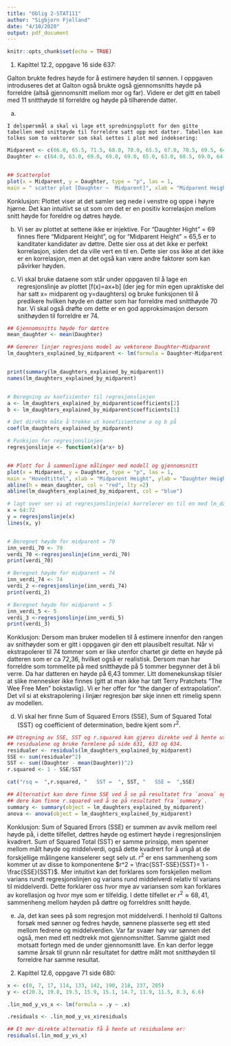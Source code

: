 ```yaml
---
title: "Oblig 2-STAT111"
author: "Sigbjorn Fjelland"
date: "4/10/2020"
output: pdf_document
---
```



```r
knitr::opts_chunk$set(echo = TRUE)
```


1. Kapittel 12.2, oppgave 16 side 637:



  Galton brukte fedres høyde for å estimere høyden til sønnen. I oppgaven introduseres det at Galton også brukte også gjennomsnitts høyde på forreldre (altså gjennomsnitt mellom mor og far). Videre er det gitt en tabell med 11 snitthøyde til forreldre og høyde på tilhørende datter.
  
  
  a) 
  
    I delspørsmål a skal vi lage ett spredningsplott for den gitte tabellen med snittøyde til forreldre satt opp mot datter. Tabellen kan tolkes som to vektorer som skal settes i plot med indeksering:

```r

Midparent <- c(66.0, 65.5, 71.5, 68.0, 70.0, 65.5, 67.0, 70.5, 69.5, 64.5, 67.5)
Daughter <- c(64.0, 63.0, 69.0, 69.0, 69.0, 65.0, 63.0, 68.5, 69.0, 64.0, 67.0)


## Scatterplot
plot(x = Midparent, y = Daughter, type = "p", las = 1,
main = " scatter plot [Daughter ~  Midparent]", xlab = "Midparent Height", ylab = "Daughter Height", col = "green")


```

  Konklusjon: Plottet viser at det samler seg nede i venstre og oppe i høyre hjørne. Det kan intuitivt se ut som om det er en positiv korrelasjon mellom snitt høyde for foreldre og døtres høyde. 
  
  
  b) Vi ser av plottet at settene ikke er injektive. For "Daughter Hight" = 69 finnes flere "Midparent Height", og for "Midparent Height" = 65,5 er to kanditater kandidater av døttre. Dette sier oss at det ikke er perfekt korrelasjon, siden det da ville vert en til en. Dette sier oss ikke at det ikke er en korrelasjon, men at det også kan være andre faktorer som kan påvirker høyden.
  
  
  
  
  c) Vi skal bruke dataene som står under oppgaven til å lage en regresjonslinje av plottet [f(x)=ax+b] (der jeg for min egen upraktiske del har satt x= midparent og y=daughters) og bruke funksjonen til å predikere hvilken høyde en datter som har forreldre med snitthøyde 70 har. Vi skal også drøfte om dette er en god approksimasjon dersom snithøyden til forreldre er 74.
  
```r
 
## Gjennomsnitts høyde for døttre
mean_daughter <- mean(Daughter)

## Generer linjær regresjons model av vektorene Daughter~Midparent
lm_daughters_explained_by_midparent <- lm(formula = Daughter~Midparent)


print(summary(lm_daughters_explained_by_midparent))
names(lm_daughters_explained_by_midparent)


# Beregning av koefisienter til regresjonslinjen
a <- lm_daughters_explained_by_midparent$coefficients[2]
b <- lm_daughters_explained_by_midparent$coefficients[1]

# Det direkte måte å trekke ut koeefisientene a og b på 
coef(lm_daughters_explained_by_midparent) 

# Funksjon for regresjonslinjen
regresjonslinje <- function(x){a*x+ b}


## Plott for å sammenligne målinger med modell og gjennomsnitt
plot(x = Midparent, y = Daughter, type = "p", las = 1,
main = "Hovedtittel", xlab = "Midparent Height", ylab = "Daughter Height", col = "green")
abline(h = mean_daughter, col = "red", lty =2)
abline(lm_daughters_explained_by_midparent, col = "blue") 

# lagt over ser vi at regresjonslinje(x) korrelerer en til en med lm_daughters_explained
x = 64:72
y = regresjonslinje(x)
lines(x, y)


# Beregnet høyde for midparent = 70
inn_verdi_70 <- 70
verdi_70 <-regresjonslinje(inn_verdi_70)
print(verdi_70)

# Beregnet høyde for midparent = 74
inn_verdi_74 <- 74
verdi_2 <-regresjonslinje(inn_verdi_74)
print(verdi_2)

# Beregnet høyde for midparent = 5
inn_verdi_5 <- 5
verdi_3 <-regresjonslinje(inn_verdi_5)
print(verdi_3)
```
 Konklusjon: Dersom man bruker modellen til å estimere innenfor den rangen av snithøyder som er gitt i oppgaven gir den ett plausibelt resultat. Når vi ekstrapolerer til 74 tommer som er like utenfor chartet gir dette en høyde på datteren som er ca 72,36, hvilket også er realistisk. Dersom man har forreldre som tommelite på med snitthøyde på 5 tommer begynner det å bli verre. Da har datteren en høyde på 6,43 tommer. Litt domenekunskap tilsier at slike mennesker ikke finnes (gitt at man ikke har tatt Terry Pratchets "The Wee Free Men" bokstavlig). Vi er her offer for "the danger of extrapolation". Det vil si at ekstrapolering i linjær regresjon bør skje innen ett rimelig spenn av modellen.
 
 
 
 d) Vi skal her finne Sum of Squared Errors (SSE), Sum of Squared Total (SST) og coefficient of determination, bedre kjent som $r^2$.
    
    
```r
## Utregning av SSE, SST og r.squared kan gjøres direkte ved å hente ut
## residualene og bruke formlene på side 631, 633 og 634.
residualer <- residuals(lm_daughters_explained_by_midparent)
SSE <- sum(residualer^2)
SST <- sum((Daughter - mean(Daughter))^2)
r.squared <- 1 - SSE/SST

cat("rsq =  ",r.squared, "   SST =  ", SST, "   SSE =  ",SSE)

## Alternativt kan dere finne SSE ved å se på resultatet fra `anova` og
## dere kan finne r.squared ved å se på resultatet fra `summary`.
summary <- summary(object = lm_daughters_explained_by_midparent)
anova <- anova(object = lm_daughters_explained_by_midparent)
```
 
 Konklusjon:
 Sum of Squared Errors (SSE) er summen av avvik mellom reel høyde på, i dette tilfellet, døttres høyde og estimert høyde i regresjonslinjen kvadrert. Sum of Squared Total (SST) er samme prinsipp, men spenner mellom målt høyde og middelverdi, også dette kvadrert for å ungå at de forskjellige målingene kanselerer segt selv ut. $r^2$ er ens sammenheng som kommer ut av disse to komponentene $r^2 = \frac{SST-SSE}{SST}= 1 - \frac{SSE}{SST}$. Mer intuitivt kan det forklares som forskjellen mellom varians rundt regresjonslinjen og varians rund middelverdi relativ til varians til middelverdi. Dette forklarer oss hvor mye av variansen som kan forklares av korellasjon og hvor mye som er tilfeldig. I dette tilfellet er $r^2\approx 68,41$, sammenheng mellom høyden på døttre og forreldres snitt høyde.
 
 e) Ja, det kan sees på som regresjon mot middelverdi. I henhold til Galtons forsøk med sønner og fedres høyde, sønnene plasserte seg ett sted mellom fedrene og middelverdien. Var far svaær høy var sønnen det også, men med ett nedtrekk mot gjennomsnittet. Samme gjaldt med motsatt fortegn med de under gjennomsnitt lave. En kan derfor legge samme årsak til grunn når resultatet for døttre målt mot snitthøyden til forreldre har samme resultat. 
 
 
2. Kapittel 12.6, oppgave 71 side 680:



```r
x <- c(0, 7, 17, 114, 133, 142, 190, 218, 237, 285)
y <- c(20.3, 19.8, 19.5, 15.9, 15.1, 14.7, 11.9, 11.5, 8.3, 6.6)

.lin_mod_y_vs_x <- lm(formula = .y ~ .x)

.residuals <- .lin_mod_y_vs_x$residuals

## Et mer direkte alternativ få å hente ut residualene er:
residuals(.lin_mod_y_vs_x)


```

  